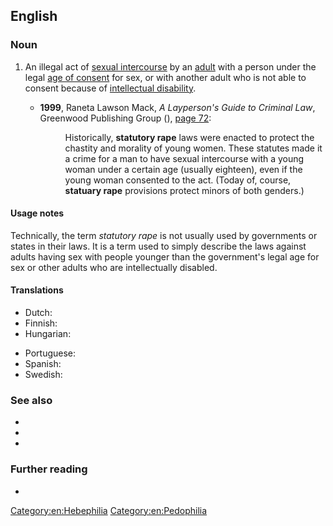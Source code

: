 {{also|statutory-rape}}
==English==

===Noun===
{{en-noun|~}}

# {{lb|en|legal}} An illegal act of [[sexual intercourse]] by an [[adult]] with a person under the legal [[age of consent]] for sex, or with another adult who is not able to consent because of [[intellectual disability]].
#* '''1999''', Raneta Lawson Mack, ''A Layperson's Guide to Criminal Law'', Greenwood Publishing Group ({{ISBN|9780313305566}}), [https://books.google.com/books?id=qYgKO18W-eIC&lpg=PA72&dq=%22statutory%20rape%22&pg=PA72#v=onepage&q=%22statutory%20rape%22&f=false page 72]:
#*: Historically, '''statutory rape''' laws were enacted to protect the chastity and morality of young women. These statutes made it a crime for a man to have sexual intercourse with a young woman under a certain age (usually eighteen), even if the young woman consented to the act. (Today of, course, '''statuary rape''' provisions protect minors of both genders.)

====Usage notes====
Technically, the term ''statutory rape'' is not usually used by governments or states in their laws. It is a term used to simply describe the laws against adults having sex with people younger than the government's legal age for sex or other adults who are intellectually disabled.

====Translations====
{{trans-top|intercourse with a minor}}
* Dutch: {{t|nl|sex met minderjarige}}
* Finnish: {{t|fi|törkeä lapsen seksuaalinen hyväksikäyttö}}
* Hungarian: {{t|hu|[[fiatalkorú]] [[sérelem|sérelmére]] [[elkövet]]ett [[nemi]] [[erőszak]]}}
{{trans-mid}}
* Portuguese: {{t|pt|estupro presumido|m}}
* Spanish: {{t+|es|estupro|m}}
* Swedish: {{t|sv|samlag med minderårig}}
{{trans-bottom}}

===See also===
* {{l|en|rape}}
* {{l|en|jailbait}}
* {{l|en|molest}}

===Further reading===
* {{pedia}}

[[Category:en:Hebephilia]]
[[Category:en:Pedophilia]]